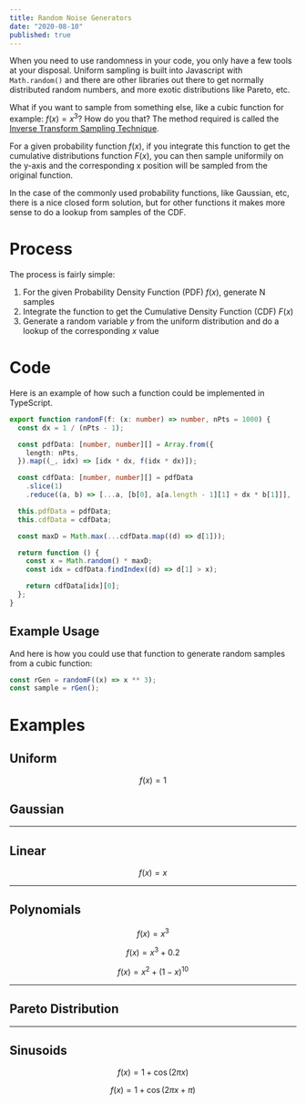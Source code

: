 ```yaml
---
title: Random Noise Generators
date: "2020-08-10"
published: true
---
```



When you need to use randomness in your code, you only have a few tools at your disposal. Uniform sampling is built into Javascript with `Math.random()` and there are other libraries out there to get normally distributed random numbers, and more exotic distributions like Pareto, etc.

What if you want to sample from something else, like a cubic function for example: $f(x) = x^3$? How do you that? The method required is called the [Inverse Transform Sampling Technique](https://en.wikipedia.org/wiki/Inverse_transform_sampling).

For a given probability function $f(x)$, if you integrate this function to get the cumulative distributions function $F(x)$, you can then sample uniformily on the y-axis and the corresponding x position will be sampled from the original function.

In the case of the commonly used probability functions, like Gaussian, etc, there is a nice closed form solution, but for other functions it makes more sense to do a lookup from samples of the CDF.

# Process

The process is fairly simple:

1. For the given Probability Density Function (PDF) $f(x)$, generate N samples
2. Integrate the function to get the Cumulative Density Function (CDF) $F(x)$
3. Generate a random variable $y$ from the uniform distribution and do a lookup of the corresponding $x$ value

# Code

Here is an example of how such a function could be implemented in TypeScript.

```typescript
export function randomF(f: (x: number) => number, nPts = 1000) {
  const dx = 1 / (nPts - 1);

  const pdfData: [number, number][] = Array.from({
    length: nPts,
  }).map((_, idx) => [idx * dx, f(idx * dx)]);

  const cdfData: [number, number][] = pdfData
    .slice(1)
    .reduce((a, b) => [...a, [b[0], a[a.length - 1][1] + dx * b[1]]], [[0, 0]]);

  this.pdfData = pdfData;
  this.cdfData = cdfData;

  const maxD = Math.max(...cdfData.map((d) => d[1]));

  return function () {
    const x = Math.random() * maxD;
    const idx = cdfData.findIndex((d) => d[1] > x);

    return cdfData[idx][0];
  };
}
```

## Example Usage

And here is how you could use that function to generate random samples from a cubic function:

```typescript
const rGen = randomF((x) => x ** 3);
const sample = rGen();
```

# Examples

## Uniform

$$
f(x) = 1
$$

<DistributionViewer client:visible f="f1" />

## Gaussian

<DistributionViewer className="mb-5" f="fGaussian" client:visible />

---

## Linear

$$
f(x) = x
$$

<DistributionViewer className="mb-5" f="f2" client:visible />

---

## Polynomials

$$
f(x) = x^3
$$

<DistributionViewer className="mb-5" f="f3" client:visible />

$$
f(x) = x^3 + 0.2
$$

<DistributionViewer className="mb-5" f="f4" client:visible />

$$
f(x) = x^2 + (1 - x)^{10}
$$

<DistributionViewer className="mb-5" f="f5" client:visible />

---

## Pareto Distribution

<DistributionViewer className="mb-5" f="f6" client:visible />

---

## Sinusoids

$$
f(x) = 1 + \cos(2\pi x)
$$

<DistributionViewer className="mb-5" f="f7" client:visible />

$$
f(x) = 1 + \cos(2\pi x + \pi)
$$

<DistributionViewer className="mb-5" f="f8" client:idle />
